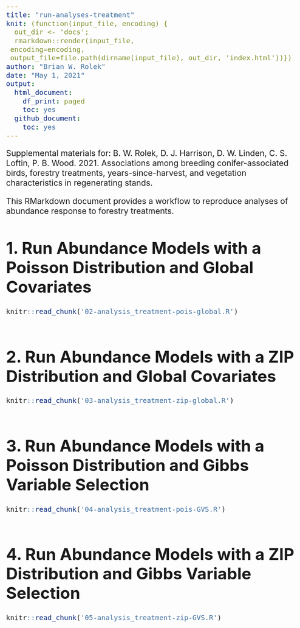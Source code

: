 ```yaml
---
title: "run-analyses-treatment"
knit: (function(input_file, encoding) {
  out_dir <- 'docs';
  rmarkdown::render(input_file,
 encoding=encoding,
 output_file=file.path(dirname(input_file), out_dir, 'index.html'))})
author: "Brian W. Rolek"
date: "May 1, 2021"
output:
  html_document:
    df_print: paged
    toc: yes
  github_document:
    toc: yes
---
```


<style type="text/css">
  body{
  font-size: 16pt;
}
</style>

Supplemental materials for:
B. W. Rolek, D. J. Harrison, D. W. Linden,  C. S. Loftin, 
P. B. Wood. 2021. Associations among breeding 
conifer-associated birds, forestry treatments, 
years-since-harvest, and vegetation characteristics in 
regenerating stands. 

This RMarkdown document provides a workflow to reproduce analyses of abundance response to forestry treatments.   

# 1. Run Abundance Models with a Poisson Distribution and Global Covariates
```r
knitr::read_chunk('02-analysis_treatment-pois-global.R')
```
```r
```

# 2. Run Abundance Models with a ZIP Distribution and Global Covariates
```r
knitr::read_chunk('03-analysis_treatment-zip-global.R')
```
```r
```

# 3. Run Abundance Models with a Poisson Distribution and Gibbs Variable Selection
```r
knitr::read_chunk('04-analysis_treatment-pois-GVS.R')
```
```r
```

# 4. Run Abundance Models with a ZIP Distribution and Gibbs Variable Selection
```r
knitr::read_chunk('05-analysis_treatment-zip-GVS.R')
```
```r
```